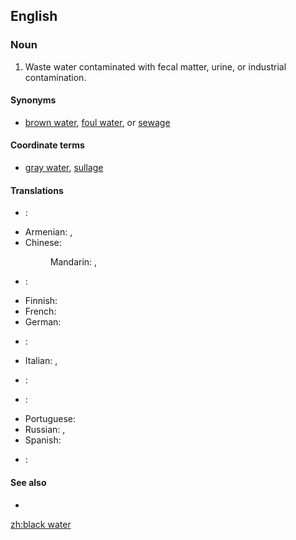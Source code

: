 ==English==

===Noun===
{{en-noun|head=[[black]] [[water]]|-}}

# Waste water contaminated with fecal matter, urine, or industrial contamination.

====Synonyms====
* {{sense|contaminated waste water}} [[brown water]], [[foul water]], or [[sewage]]

====Coordinate terms====
* {{sense|contaminated waste water}} [[gray water]], [[sullage]]

====Translations====
{{trans-top|contaminated waste water}}
* {{trreq|ar}}:
* Armenian: {{t-|hy|կեղտաջուր|sc=Armn}}, {{t-|hy|կոյուղաջուր|sc=Armn}}
* Chinese:
*: Mandarin: {{t|cmn|黑水|tr=hēishuǐ|sc=Hani}}, {{t|cmn|污水|tr=wūshuǐ|sc=Hani}}
* {{trreq|nl}}:
* Finnish: {{t-|fi|käymälävesi}}
* French: {{t-|fr|eaux noires}}
* German: {{t-|de|Schwarzwasser}}
* {{trreq|hi}}:
{{trans-mid}}
* Italian: {{t-|it|acqua di scolo}}, {{t-|it|acque nere}}
* {{trreq|ja}}:
* {{trreq|ko}}:
* Portuguese: {{t+|pt|esgoto|m}}
* Russian: {{t-|ru|фекальный отход|m|tr=fekál’nyj otxód|sc=Cyrl}}, {{t-|ru|чёрная вода|f|tr=čórnaja vodá|sc=Cyrl}}
* Spanish: {{t-|es|agua negra|f}}
* {{trreq|vi}}:
{{trans-bottom}}

====See also====
* {{pedia|Blackwater}}

[[zh:black water]]